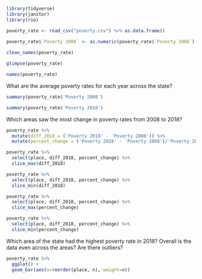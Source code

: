 

```r
library(tidyverse)
library(janitor)
library(rio)
```

```r

poverty_rate <- read_csv("poverty.csv") %>% as.data.frame()
  
poverty_rate$`Poverty 2008` <- as.numeric(poverty_rate$`Poverty 2008`)

```


```r

clean_names(poverty_rate)

glimpse(poverty_rate)

names(poverty_rate)

```

What are the average poverty rates for each year across the state?

```r

summary(poverty_rate$'Poverty 2008')

summary(poverty_rate$'Poverty 2018')

```



Which areas saw the most change in poverty rates from 2008 to 2018?

```r
poverty_rate %>% 
  mutate(diff_2018 = ('Poverty 2018' - 'Poverty 2008')) %>% 
  mutate(percent_change = ('Poverty 2018' - 'Poverty 2008')/'Poverty 2008') 
```

```r
poverty_rate %>%
  select(place, diff_2018, percent_change) %>% 
  slice_max(diff_2018)
```

```r
poverty_rate %>%
  select(place, diff_2018, percent_change) %>% 
  slice_min(diff_2018)
```


```r
poverty_rate %>%
  select(place, diff_2018, percent_change) %>% 
  slice_max(percent_change)
```

```r
poverty_rate %>%
  select(place, diff_2018, percent_change) %>% 
  slice_min(percent_change)
```

Which area of the state had the highest poverty rate in 2018? Overall is the data even across the areas? Are there outliers?

```r
poverty_rate %>%
  ggplot() +
  geom_bar(aes(x=reorder(place, n), weight=n))

```



